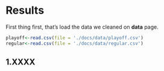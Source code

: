 # Results

First thing first, that's load the data we cleaned on **data** page.

```r
playoff<-read.csv(file = './docs/data/playoff.csv')
regular<-read.csv(file = './docs/data/regular.csv')
```


## 1.XXXX

```r

```

